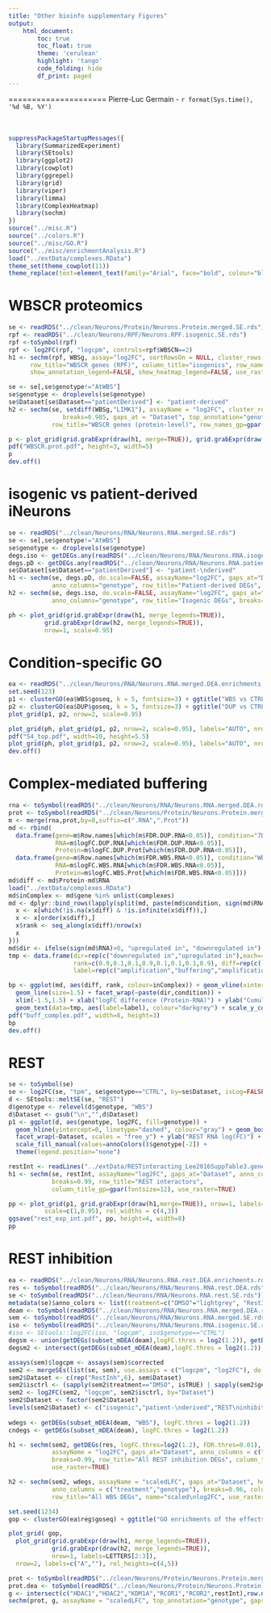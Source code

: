 ```yaml
---
title: "Other bioinfo supplementary Figures"
output:
    html_document:
        toc: true
        toc_float: true
        theme: 'cerulean'
        highlight: 'tango'
        code_folding: hide
        df_print: paged
---
```


<style>
  .main-container {
    max-width: 1500px !important;
  }
</style>

=====================
Pierre-Luc Germain - `r format(Sys.time(), '%d %B, %Y')`
<br><br><br>


```r
suppressPackageStartupMessages({
  library(SummarizedExperiment)
  library(SEtools)
  library(ggplot2)
  library(cowplot)
  library(ggrepel)
  library(grid)
  library(viper)
  library(limma)
  library(ComplexHeatmap)
  library(sechm)
})
source("../misc.R")
source("../colors.R")
source("../misc/GO.R")
source("../misc/enrichmentAnalysis.R")
load("../extData/complexes.RData")
theme_set(theme_cowplot(11))
theme_replace(text=element_text(family="Arial", face="bold", colour="black"))
```

# WBSCR proteomics

```r
se <- readRDS("../clean/Neurons/Protein/Neurons.Protein.merged.SE.rds")
rpf <- readRDS("../clean/Neurons/RPF/Neurons.RPF.isogenic.SE.rds")
rpf <-toSymbol(rpf)
rpf <- log2FC(rpf, "logcpm", controls=rpf$WBSCN==2)
h1 <- sechm(rpf, WBSg, assay="log2FC", sortRowsOn = NULL, cluster_rows = FALSE, breaks=0.99,
      row_title="WBSCR genes (RPF)", column_title="isogenics", row_names_gp=gpar(fontsize=8),
      show_annotation_legend=FALSE, show_heatmap_legend=FALSE, use_raster=TRUE)

se <- se[,se$genotype!="AtWBS"]
se$genotype <- droplevels(se$genotype)
se$Dataset[se$Dataset=="patientDerived"] <- "patient-derived"
h2 <- sechm(se, setdiff(WBSg,"LIMK1"), assayName = "log2FC", cluster_rows=FALSE, sortRowsOn=NULL,
               breaks=0.985, gaps_at = "Dataset", top_annotation="genotype", use_raster=TRUE,
            row_title="WBSCR genes (protein-level)", row_names_gp=gpar(fontsize=10))

p <- plot_grid(grid.grabExpr(draw(h1, merge=TRUE)), grid.grabExpr(draw(h2, merge=TRUE)), nrow=1, rel_widths = c(2,4))
pdf("WBSCR.prot.pdf", height=3, width=5)
p
dev.off()
```


# isogenic vs patient-derived iNeurons

```r
se <- readRDS("../clean/Neurons/RNA/Neurons.RNA.merged.SE.rds")
se <- se[,se$genotype!="AtWBS"]
se$genotype <- droplevels(se$genotype)
degs.iso <- getDEGs.any(readRDS("../clean/Neurons/RNA/Neurons.RNA.isogenic.DEA.rds"), FDR.thres=0.001, logFC.thres=log2(1.3))
degs.pD <- getDEGs.any(readRDS("../clean/Neurons/RNA/Neurons.RNA.patientDerived.DEA.rds"))
se$Dataset[se$Dataset=="patientDerived"] <- "patient-\nderived"
h1 <- sechm(se, degs.pD, do.scale=FALSE, assayName="log2FC", gaps_at="Dataset", use_raster=TRUE, width=unit(4, "cm"),
            anno_columns="genotype", row_title="Patient-derived DEGs", breaks=0.985, show_heatmap_legend=FALSE, show_annotation_legend=FALSE, isMult=TRUE)
h2 <- sechm(se, degs.iso, do.scale=FALSE, assayName="log2FC", gaps_at="Dataset", use_raster=TRUE, width=unit(4, "cm"),
            anno_columns="genotype", row_title="Isogenic DEGs", breaks=0.985)
```

```r
ph <- plot_grid(grid.grabExpr(draw(h1, merge_legends=TRUE)), 
          grid.grabExpr(draw(h2, merge_legends=TRUE)), 
          nrow=1, scale=0.95)
```

# Condition-specific GO

```r
ea <- readRDS("../clean/Neurons/RNA/Neurons.RNA.merged.DEA.enrichments.rds")
set.seed(123)
p1 <- clusterGO(ea$WBS$goseq, k = 5, fontsize=3) + ggtitle("WBS vs CTRL")
p2 <- clusterGO(ea$DUP$goseq, k = 5, fontsize=3) + ggtitle("DUP vs CTRL")
plot_grid(p1, p2, nrow=2, scale=0.95)
```

```r
plot_grid(ph, plot_grid(p1, p2, nrow=2, scale=0.95), labels="AUTO", nrow=1, rel_widths=c(4.5,5.5))
pdf("S4_top.pdf", width=10, height=5.5)
plot_grid(ph, plot_grid(p1, p2, nrow=2, scale=0.95), labels="AUTO", nrow=1, rel_widths=c(4.5,5.5))
dev.off()
```


# Complex-mediated buffering

```r
rna <- toSymbol(readRDS("../clean/Neurons/RNA/Neurons.RNA.merged.DEA.rds"))
prot <- toSymbol(readRDS("../clean/Neurons/Protein/Neurons.Protein.merged.DEA.rds"))
m <- merge(rna,prot,by=0,suffix=c(".RNA",".Prot"))
md <- rbind(
  data.frame(gene=m$Row.names[which(m$FDR.DUP.RNA<0.05)], condition="7Dup",
             RNA=m$logFC.DUP.RNA[which(m$FDR.DUP.RNA<0.05)],
             Protein=m$logFC.DUP.Prot[which(m$FDR.DUP.RNA<0.05)]),
  data.frame(gene=m$Row.names[which(m$FDR.WBS.RNA<0.05)], condition="WBS",
             RNA=m$logFC.WBS.RNA[which(m$FDR.WBS.RNA<0.05)],
             Protein=m$logFC.WBS.Prot[which(m$FDR.WBS.RNA<0.05)]))
md$diff <- md$Protein-md$RNA
load("../extData/complexes.RData")
md$inComplex <- md$gene %in% unlist(complexes)
md <- dplyr::bind_rows(lapply(split(md, paste(md$condition, sign(md$RNA), md$inComplex)), FUN=function(x){
  x <- x[which(!is.na(x$diff) & !is.infinite(x$diff)),]
  x <- x[order(x$diff),]
  x$rank <- seq_along(x$diff)/nrow(x)
  x
}))
md$dir <- ifelse(sign(md$RNA)>0, "upregulated in", "downregulated in")
tmp <- data.frame(dir=rep(c("downregulated in","upregulated in"),each=4), condition=rep(c("7Dup","WBS"),4),
                  rank=c(0.9,0.1,0.1,0.9,0.1,0.1,0.1,0.9), diff=rep(c(-1,1,1,-1),2),
                  label=rep(c("amplification","buffering","amplification","buffering"),each=2))
```


```r
bp <- ggplot(md, aes(diff, rank, colour=inComplex)) + geom_vline(xintercept=0, linetype="dashed") +
  geom_line(size=1.5) + facet_wrap(~paste(dir,condition)) + 
  xlim(-1.5,1.5) + xlab("logFC difference (Protein-RNA)") + ylab("Cumulative distribution") +
  geom_text(data=tmp, aes(label=label), colour="darkgrey") + scale_y_continuous(breaks=c(0,0.5,1))
pdf("buff_complex.pdf", width=8, height=3)
bp
dev.off()
```


# REST

```r
se <- toSymbol(se)
se <- log2FC(se, "tpm", se$genotype=="CTRL", by=se$Dataset, isLog=FALSE, toAssay="TPMlogFC")
d <- SEtools::meltSE(se, "REST")
d$genotype <- relevel(d$genotype, "WBS")
d$Dataset <- gsub("\n","",d$Dataset)
p1 <- ggplot(d, aes(genotype, log2FC, fill=genotype)) + 
  geom_hline(yintercept=0, linetype="dashed", colour="gray") + geom_boxplot() + 
  facet_wrap(~Dataset, scales = "free_y") + ylab("REST RNA log(FC)") +
  scale_fill_manual(values=annoColors()$genotype[-2]) +
  theme(legend.position="none")

restInt <- readLines("../extData/RESTinteracting_Lee2016SuppTable3.genes")
h1 <- sechm(se, restInt, assayName="log2FC", gaps_at="Dataset", anno_columns="genotype", 
            breaks=0.99, row_title="REST interactors", 
            column_title_gp=gpar(fontsize=12), use_raster=TRUE)

pp <- plot_grid(p1, grid.grabExpr(draw(h1,merge=TRUE)), nrow=1, labels="AUTO",
          scale=c(1,0.95), rel_widths = c(4,3))
ggsave("rest_exp_int.pdf", pp, height=4, width=8)
pp
```



# REST inhibition

```r
ea <- readRDS("../clean/Neurons/RNA/Neurons.RNA.rest.DEA.enrichments.rds")
res <- toSymbol(readRDS("../clean/Neurons/RNA/Neurons.RNA.rest.DEA.rds"))
se <- toSymbol(readRDS("../clean/Neurons/RNA/Neurons.RNA.rest.SE.rds"))
metadata(se)$anno_colors <- list(treatment=c("DMSO"="lightgrey", "RestInhibitor"="darkgreen"))
deam <- toSymbol(readRDS("../clean/Neurons/RNA/Neurons.RNA.merged.DEA.rds"))
sem <- toSymbol(readRDS("../clean/Neurons/RNA/Neurons.RNA.merged.SE.rds"))
iso <- toSymbol(readRDS("../clean/Neurons/RNA/Neurons.RNA.isogenic.SE.rds"))
#iso <- SEtools::log2FC(iso, "logcpm", iso$genotype=="CTRL")
degsm <- union(getDEGs(subset_mDEA(deam),logFC.thres = log2(1.2)), getDEGs(subset_mDEA(deam, "WBS"),logFC.thres = log2(1.2)))
degsm2 <- intersect(getDEGs(subset_mDEA(deam),logFC.thres = log2(1.2)), getDEGs(subset_mDEA(deam, "WBS"),logFC.thres = log2(1.2)))

assays(sem)$logcpm <- assays(sem)$corrected
sem2 <- mergeSEs(list(se, sem), use.assays = c("logcpm", "log2FC"), do.scale=c(TRUE,FALSE))
sem2$Dataset <- c(rep("RestInh",6), sem$Dataset)
sem2$isctrl <- (sapply(sem2$treatment=="DMSO", isTRUE) | sapply(sem2$genotype=="CTRL",isTRUE))
sem2 <- log2FC(sem2, "logcpm", sem2$isctrl, by="Dataset")
sem2$Dataset <- factor(sem2$Dataset)
levels(sem2$Dataset) <- c("isogenic","patient-\nderived","REST\ninhibition")
  
wdegs <- getDEGs(subset_mDEA(deam, "WBS"), logFC.thres = log2(1.2))
cndegs <- getDEGs(subset_mDEA(deam), logFC.thres = log2(1.2))

h1 <- sechm(sem2, getDEGs(res, logFC.thres=log2(1.2), FDR.thres=0.01), height=unit(9, "cm"),
            assayName = "log2FC", gaps_at="Dataset", anno_columns = c("treatment","genotype"), 
            breaks=0.99, row_title="All REST inhibition DEGs", column_title_gp=gpar(fontsize=12),
            use_raster=TRUE)

h2 <- sechm(sem2, wdegs, assayName = "scaledLFC", gaps_at="Dataset", height=unit(9, "cm"),
            anno_columns = c("treatment","genotype"), breaks=0.96, column_title_gp=gpar(fontsize=12),
            row_title="All WBS DEGs", name="scaled\nlog2FC", use_raster=TRUE)

set.seed(1234)
gop <- clusterGO(ea$reg$goseq) + ggtitle("GO enrichments of the effects of REST inhibition in iNeurons")
```


```r
plot_grid( gop, 
  plot_grid(grid.grabExpr(draw(h1, merge_legends=TRUE)), 
            grid.grabExpr(draw(h2, merge_legends=TRUE)), 
            nrow=1, labels=LETTERS[2:3]),
  nrow=2, labels=c("A",""), rel_heights=c(4,5))
```



```r
prot <- toSymbol(readRDS("../clean/Neurons/Protein/Neurons.Protein.merged.SE.rds"))
prot.dea <- toSymbol(readRDS("../clean/Neurons/Protein/Neurons.Protein.merged.DEA.rds"))
g <- intersect(c("HDAC1","HDAC2","KDM1A","RCOR1","RCOR2",restInt),row.names(prot.dea)[prot.dea$PValue < 0.05])
sechm(prot, g, assayName = "scaledLFC", top_annotation="genotype", gaps_at="Dataset")

```

